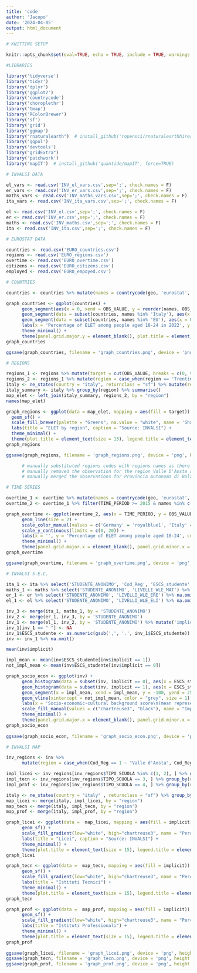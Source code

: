 ---
title: 'code'
author: 'Jacopo'
date: '2024-04-05'
output: html_document
---

```{r setup}
# KNITTING SETUP

knitr::opts_chunk$set(eval=TRUE, echo = TRUE, include = TRUE, warnings = FALSE)  
```

```{r}
#LIBRARIES

library('tidyverse')
library('tidyr')
library('dplyr')
library('ggplot2')
library('countrycode')
library('choroplethr')
library('tmap')
library('RColorBrewer')
library('sf')
library('grid')
library('ggmap')
library("rnaturalearth")  # install_github('ropensci/rnaturalearthhires', force=TRUE)
library('ggpol')
library('devtools')
library("gridExtra")
library('patchwork')
library('mapIT')  # install_github('quantide/mapIT', force=TRUE)
```

```{r}
# INVALSI DATA

el_vars <- read.csv('INV_el_vars.csv',sep=';', check.names = F)
er_vars <- read.csv('INV_er_vars.csv',sep=';', check.names = F)
maths_vars <- read.csv('INV_maths_vars.csv',sep=';', check.names = F)
ita_vars <- read.csv('INV_ita_vars.csv',sep=';', check.names = F)

el <- read.csv('INV_el.csv',sep=';', check.names = F)
er <- read.csv('INV_er.csv',sep=';', check.names = F)
maths <- read.csv('INV_maths.csv',sep=';', check.names = F)
ita <- read.csv('INV_ita.csv',sep=';', check.names = F)
```

```{r}
# EUROSTAT DATA

countries <- read.csv('EURO_countries.csv')
regions <- read.csv('EURO_regions.csv')
overtime <- read.csv('EURO_overtime.csv')
citizens <- read.csv('EURO_citizens.csv')
employed <- read.csv('EURO_empoyed.csv')
```

```{r}
# COUNTRIES

countries <- countries %>% mutate(names = countrycode(geo, 'eurostat', 'country.name', nomatch = NA)) %>% mutate(names = replace_na(names, 'EU'))

graph_countries <- ggplot(countries) +
      geom_segment(aes(x = 0, xend = OBS_VALUE, y = reorder(names, OBS_VALUE), yend = reorder(names, OBS_VALUE)), size = 3, color = 'chartreuse3') +
      geom_segment(data = subset(countries, names %in% 'Italy'), aes(x = 0, xend = OBS_VALUE, y = reorder(names, OBS_VALUE), yend = reorder(names, OBS_VALUE)), size = 3, color = 'black') +
      geom_segment(data = subset(countries, names %in% 'EU'), aes(x = 0, xend = OBS_VALUE, y = reorder(names, OBS_VALUE), yend = reorder(names, OBS_VALUE)), size = 3, color = 'darkgrey') +
      labs(x = 'Percentage of ELET among people aged 18-24 in 2022', y = '', title = 'ELET by country', caption = "Source: Eurostat") +
      theme_minimal() + 
      theme(panel.grid.major.y = element_blank(), plot.title = element_text(size = 15), axis.title = element_text(size = 10), plot.caption = element_text(size = 7)) 
graph_countries

ggsave(graph_countries, filename = 'graph_countries.png', device = 'png', height = 1500, width = 2000, units = 'px', bg = 'white')
```

```{r}
# REGIONS

regions_1 <- regions %>% mutate(target = cut(OBS_VALUE, breaks = c(0, 9, 10, 14, Inf), labels = c('<9% (EU 2030 target: <9%)','9-10% (EU 2020 target: <10%)','10-11%','>14%'))) %>% mutate(region=geo)
regions_2 <- regions_1 %>% mutate(region = case_when(region == 'Trentino Alto Adige' ~ "Trentino-Alto Adige", region == 'Sicilia' ~ "Sicily", region == 'Puglia' ~ "Apulia", TRUE ~ region))
italy <- ne_states(country = "italy", returnclass = "sf") %>% mutate(region = case_when(region == 'Trentino Alto Adige' ~ "Trentino-Alto Adige", region == 'Sicilia' ~ "Sicily", region == 'Puglia' ~ "Apulia", TRUE ~ region))
italy_summary <- italy %>% group_by(region) %>% summarise()
map_elet <- left_join(italy_summary, regions_2, by = "region")
names(map_elet)

graph_regions <- ggplot(data = map_elet, mapping = aes(fill = target)) + 
  geom_sf() + 
  scale_fill_brewer(palette = "Greens", na.value = "white", name = 'Share of ELET among \npeople aged 18-24 in 2022') +
  labs(title = "ELET by region", caption = "Source: INVALSI") + 
  theme_minimal() +
  theme(plot.title = element_text(size = 15), legend.title = element_text(size = 10), plot.caption = element_text(size = 7), panel.grid = element_blank(), axis.text = element_blank())
graph_regions

ggsave(graph_regions, filename = 'graph_regions.png', device = 'png', height = 1500, width = 2000, units = 'px', bg = 'white')

      # manually substituted regions codes with regions names as there is no function to do so
      # manually removed the observation for the region Valle D'Aosta as contained NA and NA causes problems with mapIT()
      # manually merged the observations for Provincia Autonoma di Bolzano and Provincia Autonoma di Trento as mapIT() considers the two provinces as a single region called Trentino Alto Adige (the value is entered by using existing values weighted according to ISTAT data about 2024 residents aged 18-24 of said two provinces)
```




```{r}
# TIME SERIES

overtime_1 <- overtime %>% mutate(names = countrycode(geo, 'eurostat', 'country.name', nomatch = NA)) %>% mutate(names = replace_na(names, 'EU'))
overtime_2 <- overtime_1 %>% filter(TIME_PERIOD >= 2015 & names %in% c('Italy', 'Germany', 'Spain', 'EU'))

graph_overtime <- ggplot(overtime_2, aes(x = TIME_PERIOD, y = OBS_VALUE, group = names, color = names)) +
      geom_line(size = 2) +
      scale_color_manual(values = c('Germany' = 'royalblue1', 'Italy' = 'black', 'Spain' = 'chartreuse2', 'EU' = 'darkgrey')) +
      scale_y_continuous(limits = c(0, 20)) +
      labs(x = '', y = 'Percentage of ELET among people aged 18-24', color = 'Country', title = 'ELET over time', caption = "Source: Eurostat") +
      theme_minimal() +
      theme(panel.grid.major.x = element_blank(), panel.grid.minor.x = element_blank(), plot.title = element_text(size = 15), axis.title = element_text(size = 10), legend.title = element_text(size = 10), plot.caption = element_text(size = 7))
graph_overtime

ggsave(graph_overtime, filename = 'graph_overtime.png', device = 'png', height = 1500, width = 2000, units = 'px', bg = 'white')
```

```{r}
# INVALSI S.E.C.

ita_1 <- ita %>% select('STUDENTE_ANONIMO', 'Cod_Reg', 'ESCS_studente', 'TIPO_SCUOLA', 'LIVELLI_WLE_ITA') %>% na.omit()
maths_1 <- maths %>% select('STUDENTE_ANONIMO', 'LIVELLI_WLE_MAT') %>% na.omit()
er_1 <- er %>% select('STUDENTE_ANONIMO', 'LIVELLI_WLE_ERE') %>% na.omit()
el_1 <- el %>% select('STUDENTE_ANONIMO', 'LIVELLI_WLE_ELI') %>% na.omit()

inv_3 <- merge(ita_1, maths_1, by = 'STUDENTE_ANONIMO')
inv_2 <- merge(er_1, inv_3, by = 'STUDENTE_ANONIMO')
inv_1 <- merge(el_1, inv_2, by = 'STUDENTE_ANONIMO') %>% mutate('implicit' = ifelse(LIVELLI_WLE_ITA < 3 & LIVELLI_WLE_MAT < 3 & LIVELLI_WLE_ERE <2& LIVELLI_WLE_ELI < 2, 1, 0))
inv_1[inv_1 == " "] <- NA
inv_1$ESCS_studente <- as.numeric(gsub(',', '.', inv_1$ESCS_studente))
inv <- inv_1 %>% na.omit()

mean(inv$implicit) 

impl_mean <- mean(inv$ESCS_studente[inv$implicit == 1])
not_impl_mean <- mean(inv$ESCS_studente[inv$implicit == 0])

graph_socio_econ <- ggplot(inv) +
      geom_histogram(data = subset(inv, implicit == 0), aes(x = ESCS_studente, fill = "Implicit leaver students"), bins = 28) +
      geom_histogram(data = subset(inv, implicit == 1), aes(x = ESCS_studente, fill = "Not implicit leaver students"), bins = 28) +
      geom_segment(x = impl_mean, xend = impl_mean, y = -100, yend = 250, color = "grey", size = 1) +
      geom_vline(xintercept = not_impl_mean, color = "grey", size = 1) +
      labs(x = 'Socio-economic-cultural background score\n(mean represented by the grey lines)', y = 'Students in the 2023 sample', title = 'Implicit ELET by socio-economic-cultural score', caption = "Source: INVALSI") +
      scale_fill_manual(values = c("chartreuse3", "black"), name = "Implicit leavers", labels = c("No", "Yes")) +
      theme_minimal() +
      theme(panel.grid.major.x = element_blank(), panel.grid.minor.x = element_blank(), plot.title = element_text(size = 15), axis.title = element_text(size = 10), legend.title = element_text(size = 10), plot.caption = element_text(size = 7))
graph_socio_econ
      
ggsave(graph_socio_econ, filename = 'graph_socio_econ.png', device = 'png', height = 1500, width = 2000, units = 'px', bg = 'white')
```

```{r}
# INVALSI MAP

inv_regions <- inv %>%
      mutate(region = case_when(Cod_Reg == 1 ~ "Valle d'Aosta", Cod_Reg == 2 ~ "Piemonte", Cod_Reg == 3 ~ "Liguria", Cod_Reg == 4 ~ "Lombardia", Cod_Reg == 6 ~ "Veneto", Cod_Reg == 7 ~ "Friuli-Venezia Giulia", Cod_Reg == 8 ~ "Emilia-Romagna", Cod_Reg == 9 ~ "Toscana", Cod_Reg == 10 ~ "Umbria", Cod_Reg == 11 ~ "Marche", Cod_Reg == 12 ~ "Lazio", Cod_Reg == 13 ~ "Abruzzo", Cod_Reg == 14 ~ "Molise", Cod_Reg == 15 ~ "Campania", Cod_Reg == 16 ~ "Apulia", Cod_Reg == 17 ~ "Basilicata", Cod_Reg == 18 ~ "Calabria", Cod_Reg == 19 ~ "Sicily", Cod_Reg == 20 ~ "Sardegna", Cod_Reg %in% c(51, 52, 53, 54) ~ "Trentino-Alto Adige"))

impl_licei <- inv_regions[inv_regions$TIPO_SCUOLA %in% c(1, 2), ] %>% group_by(region) %>% summarize(implicit = mean(implicit)*100)
impl_tecn <- inv_regions[inv_regions$TIPO_SCUOLA == 3, ] %>% group_by(region) %>% summarize(implicit = mean(implicit)*100)
impl_prof <- inv_regions[inv_regions$TIPO_SCUOLA == 4, ] %>% group_by(region) %>% summarize(implicit = mean(implicit)*100)

italy <- ne_states(country = "italy" , returnclass = "sf") %>% group_by(region) %>% summarise()
map_licei <- merge(italy, impl_licei, by = "region")
map_tecn <- merge(italy, impl_tecn, by = "region")
map_prof <- merge(italy, impl_prof, by = "region")

graph_licei <- ggplot(data =  map_licei, mapping = aes(fill = implicit)) + 
      geom_sf() + 
      scale_fill_gradient(low="white", high="chartreuse3", name = "Percentage of implicit \nELET in the 2023 sample", limits = c(0,70),breaks = seq(0, 70, by = 10), labels = seq(0,70, by=10)) +
      labs(title = "Licei", caption = "Source: INVALSI") + 
      theme_minimal() +
      theme(plot.title = element_text(size = 15), legend.title = element_text(size = 10), plot.caption = element_text(size = 7), panel.grid = element_blank(), axis.text = element_blank(), plot.margin = margin(c(1, 0, 0.1, 0), "cm"))
graph_licei

graph_tecn <- ggplot(data =  map_tecn, mapping = aes(fill = implicit)) + 
      geom_sf() + 
      scale_fill_gradient(low="white", high="chartreuse3", name = "Percentage of implicit \nELET in the 2023 sample", limits = c(0,70),breaks = seq(0, 70, by = 10), labels = seq(0,70, by=10)) +
      labs(title = "Istituti Tecnici") + 
      theme_minimal() +
      theme(plot.title = element_text(size = 15), legend.title = element_text(size = 10), panel.grid = element_blank(), axis.text = element_blank(), legend.position = "none", plot.margin = margin(c(1, 0, 0.1, 0), "cm"))
graph_tecn  

graph_prof <- ggplot(data =  map_prof, mapping = aes(fill = implicit)) + 
      geom_sf() + 
      scale_fill_gradient(low="white", high="chartreuse3", name = "Percentage of implicit \nELET in the 2023 sample", limits = c(0,70),breaks = seq(0, 70, by = 10), labels = seq(0,70, by=10)) +
      labs(title = "Istituti Professionali") + 
      theme_minimal() +
      theme(plot.title = element_text(size = 15), legend.title = element_text(size = 10), panel.grid = element_blank(), axis.text = element_blank(), legend.position = "none", plot.margin = margin(c(1, 0, 0.1, 0), "cm"))
graph_prof 
      
ggsave(graph_licei, filename = 'graph_licei.png', device = 'png', height = 1500, width = 1500, units = 'px', bg = 'white')
ggsave(graph_tecn, filename = 'graph_tecn.png', device = 'png', height = 1500, width = 1000, units = 'px', bg = 'white')
ggsave(graph_prof, filename = 'graph_prof.png', device = 'png', height = 1500, width = 1000, units = 'px', bg = 'white')

```

